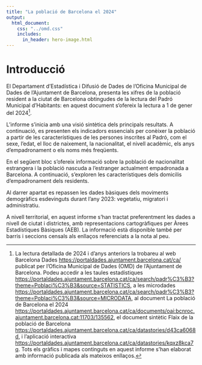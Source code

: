 ```yaml
---
title: "La població de Barcelona el 2024"
output:
  html_document:
    css: "../omd.css"
    includes:
      in_header: hero-image.html
---
```


# Introducció {#introduccio}

El Departament d’Estadística i Difusió de Dades de l’Oficina Municipal de Dades de l’Ajuntament de Barcelona, presenta les xifres de la població resident a la ciutat de Barcelona obtingudes de la lectura del Padró Municipal d’Habitants: en aquest document s‘ofereix la lectura a 1 de gener del 2024[^1].

[^1]: La lectura detallada de 2024 i d’anys anteriors la trobareu al web Barcelona Dades <https://portaldades.ajuntament.barcelona.cat/ca/> publicat per l’Oficina Municipal de Dades (OMD) de l’Ajuntament de Barcelona.
    \newline Podeu accedir a les taules estadístiques <https://portaldades.ajuntament.barcelona.cat/ca/search/padr%C3%B3?theme=Poblaci%C3%B3&source=STATISTICS>, a les microdades <https://portaldades.ajuntament.barcelona.cat/ca/search/padr%C3%B3?theme=Poblaci%C3%B3&source=MICRODATA>, al document La població de Barcelona el 2024 <https://portaldades.ajuntament.barcelona.cat/ca/documents/oai:bcnroc.ajuntament.barcelona.cat:11703/135562>, el document sintètic Flaix de la població de Barcelona <https://portaldades.ajuntament.barcelona.cat/ca/datastories/d43ca6068d>, i l’aplicació interactiva <https://portaldades.ajuntament.barcelona.cat/ca/datastories/kqxz8kca7q>.
    Tots els gràfics i mapes continguts en aquest informe s’han elaborat amb informació publicada als mateixos enllaços.

L’informe s’inicia amb una visió sintètica dels principals resultats. A continuació, es presenten els indicadors essencials per conèixer la població a partir de les característiques de les persones inscrites al Padró, com el sexe, l’edat, el lloc de naixement, la nacionalitat, el nivell acadèmic, els anys d’empadronament o els noms més freqüents.

En el següent bloc s’ofereix informació sobre la població de nacionalitat estrangera i la població nascuda a l’estranger actualment empadronada a Barcelona. A continuació, s’exploren les característiques dels domicilis d’empadronament dels residents. 

Al darrer apartat es repassen les dades bàsiques dels moviments demogràfics esdevinguts durant l’any 2023: vegetatiu, migratori i administratiu.  

A nivell territorial, en aquest informe s’han tractat preferentment les dades a nivell de ciutat i districtes, amb representacions cartogràfiques per Àrees Estadístiques Bàsiques (AEB). La informació està disponible també per barris i seccions censals als enllaços referenciats a la nota al peu.
